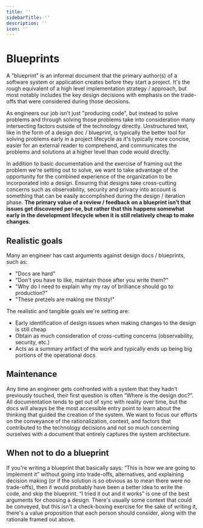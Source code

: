 ```yaml
---
title: ''
sidebarTitle: ''
description: ''
icon: ''
---
```


# Blueprints

A "blueprint" is an informal document that the primary author(s) of a software system or application creates before they start a project. It's the rough equivalent of a high level implementation strategy / approach, but most notably includes the key design decisions with emphasis on the trade-offs that were considered during those decisions.

As engineers our job isn't just "producing code", but instead to solve problems and through solving those problems take into consideration many intersecting factors outside of the technology directly. Unstructured text, like in the form of a design doc / blueprint, is typically the better tool for solving problems early in a project lifecycle as it's typically more concise, easier for an external reader to comprehend, and communicates the problems and solutions at a higher level than code would directly.

In addition to basic documentation and the exercise of framing out the problem we're setting out to solve, we want to take advantage of the opportunity for the combined experience of the organization to be incorporated into a design. Ensuring that designs take cross-cutting concerns such as observability, security and privacy into account is something that can be easily accomplished during the design / iteration phase. **The primary value of a review / feedback on a blueprint isn’t that issues get discovered per-se, but rather that this happens somewhat early in the development lifecycle when it is still relatively cheap to make changes.**

## Realistic goals

Many an engineer has cast arguments against design docs / blueprints, such as:

* "Docs are hard"
* "Don't you have to like, maintain those after you write them?"
* "Why do I need to explain why my ray of brilliance should go to production?"
* "These pretzels are making me thirsty!"

The realistic and tangible goals we're setting are:

* Early identification of design issues when making changes to the design is still cheap
* Obtain as much consideration of cross-cutting concerns (observability, security, etc.)
* Acts as a summary artifact of the work and typically ends up being big portions of the operational docs

## Maintenance

Any time an engineer gets confronted with a system that they hadn’t previously touched, their first question is often “Where is the design doc?”. All documentation tends to get out of sync with reality over time, but the docs will always be the most accessible entry point to learn about the thinking that guided the creation of the system. We want to focus our efforts on the conveyance of the rationalization, context, and factors that contributed to the technology decisions and not so much concerning ourselves with a document that entirely captures the system architecture.

## When not to do a blueprint

If you're writing a blueprint that basically says: “This is how we are going to implement it” without going into trade-offs, alternatives, and explaining decision making (or if the solution is so obvious as to mean there were no trade-offs), then it would probably have been a better idea to write the code, and skip the blueprint. “I tried it out and it works” is one of the best arguments for choosing a design. There's usually some context that could be conveyed, but this isn't a check-boxing exercise for the sake of writing it, there's a value proposition that each person should consider, along with the rationale framed out above.
